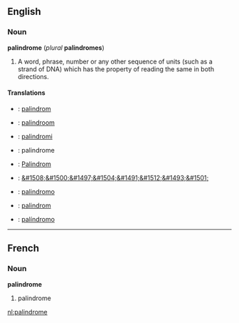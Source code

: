 ==English==
===Noun===
'''palindrome''' (''plural'' '''palindromes''')

#A word, phrase, number or any other sequence of units (such as a strand of DNA) which has the property of reading the same in both directions.

====Translations====
*{{msg:da}}: [[palindrom]]
*{{msg:nl}}: [[palindroom]] {{msg:n}}
*{{msg:fi}}: [[palindromi]]
*{{msg:fr}}: palindrome {{msg:m}}
*{{msg:de}}: [[Palindrom]] {{msg:n}}
*{{msg:he}}: [[&#1508;&#1500;&#1497;&#1504;&#1491;&#1512;&#1493;&#1501;]]
*{{msg:it}}: [[palindromo]] {{msg:m}}
*{{msg:pl}}: [[palindrom]]
*{{msg:es}}: [[palíndromo]]
----
==French==
===Noun===
'''palindrome''' {{msg:m}}

#palindrome

[[nl:palindrome]]